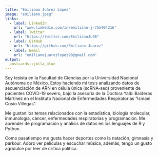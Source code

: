 ```yaml
---
title: "Emiliano Juárez López"
image: "emiliano.jpeg"
links:
  - label: LinkedIn
    url: "www.linkedin.com/in/emiliano-j-755404216"
  - label: Twitter
    url: "https://twitter.com/EmilianoJL98"
  - label: GitHub
    url: "https://github.com/Emiliano-Juarez"
  - label: Email
    url: "emilianojuarezlopez98@gmail.com"
output:
  postcards::jolla_blue
---
```

 
Soy tesista en la Facultad de Ciencias por la Universidad Nacional Autónoma de México. Estoy haciendo mi tesis analizando datos de secuenciación de ARN en célula única (scRNA-seq) proveniente de pacientes COVID-19 severo, bajo la asesoría de la Doctora Yalbi Balderas Martínez en el Instituto Nacional de Enfermedades Respiratorias "Ismael Cosío Villegas".

Me gustan los temas relacionados con la estadística, biología molecular, inmunología, cáncer, enfermedades respiratorias y programación. Me aprender de programación y análisis de datos en los lenguajes de R y Python.

Como pasatiempo me gusta hacer deportes como la natación, gimnasia y parkour. Adoro ver películas y escuchar música, además, tengo un gusto agridulce por leer de crítica política.
